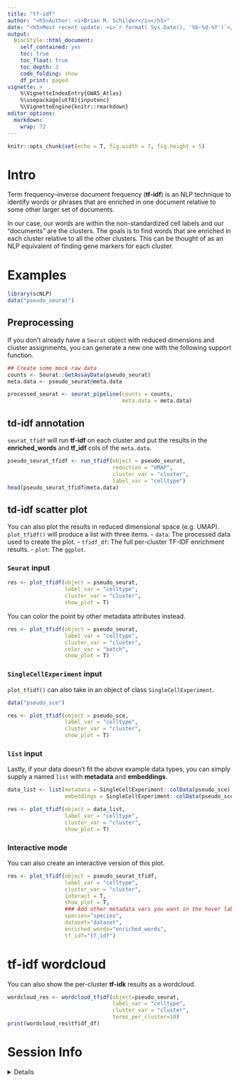 ```yaml
---
title: "tf-idf"
author: "<h5>Author: <i>Brian M. Schilder</i></h5>" 
date: "<h5>Most recent update: <i>`r format( Sys.Date(), '%b-%d-%Y')`</i></h5>"
output:
  BiocStyle::html_document:
    self_contained: yes
    toc: true
    toc_float: true
    toc_depth: 3
    code_folding: show
    df_print: paged
vignette: >
    %\VignetteIndexEntry{GWAS_Atlas} 
    %\usepackage[utf8]{inputenc}
    %\VignetteEngine{knitr::rmarkdown} 
editor_options: 
  markdown: 
    wrap: 72
---
```


```r
knitr::opts_chunk$set(echo = T, fig.width = 7, fig.height = 5)
```

# Intro 

Term frequency–inverse document frequency (**tf-idf**) is an NLP technique to identify words or phrases that are enriched in one document relative to some other larger set of documents. 

In our case, our words are within the non-standardized cell labels and our "documents" are the clusters. The goals is to find words that are enriched in each cluster relative to all the other clusters. This can be thought of as an NLP equivalent of finding gene markers for each cluster.  


# Examples 

```r
library(scNLP) 
data("pseudo_seurat")
```

## Preprocessing 

If you don't already have a `Seurat` object with reduced dimensions and cluster assignments, you can generate a new one with the following support function.

```r
## Create some mock raw data 
counts <- Seurat::GetAssayData(pseudo_seurat)
meta.data <- pseudo_seurat@meta.data

processed_seurat <- seurat_pipeline(counts = counts, 
                                    meta.data = meta.data)
```


## td-idf annotation  

`seurat_tfidf` will run **tf-idf** on each cluster and put the results in the **enriched_words** and **tf_idf** cols of the `meta.data`. 

```r
pseudo_seurat_tfidf <- run_tfidf(object = pseudo_seurat,
                                 reduction = "UMAP",
                                 cluster_var = "cluster",
                                 label_var = "celltype") 
head(pseudo_seurat_tfidf@meta.data)
```

## td-idf scatter plot  

You can also plot the results in reduced dimensional space (e.g. UMAP). 
`plot_tfidf()` will produce a list with three items.
- `data`: The processed data used to create the plot. 
- `tfidf_df`: The full per-cluster TF-IDF enrichment results.
- `plot`: The `ggplot`. 

### `Seurat` input

```r
res <- plot_tfidf(object = pseudo_seurat, 
                  label_var = "celltype", 
                  cluster_var = "cluster", 
                  show_plot = T)
```

You can color the point by other metadata attributes instead.

```r
res <- plot_tfidf(object = pseudo_seurat, 
                  label_var = "celltype", 
                  cluster_var = "cluster", 
                  color_var = "batch",
                  show_plot = T)
```


### `SingleCellExperiment` input 

`plot_tfidf()` can also take in an object of class `SingleCellExperiment`.

```r
data("pseudo_sce")

res <- plot_tfidf(object = pseudo_sce, 
                  label_var = "celltype", 
                  cluster_var = "cluster", 
                  show_plot = T)
```


### `list` input  

Lastly, if your data doesn't fit the above example data types, you can simply supply a named `list` with **metadata** and **embeddings**. 

```r
data_list <- list(metadata = SingleCellExperiment::colData(pseudo_sce),
                  embeddings = SingleCellExperiment::colData(pseudo_sce)[,c("UMAP.1","UMAP.2")])

res <- plot_tfidf(object = data_list,
                  label_var = "celltype", 
                  cluster_var = "cluster", 
                  show_plot = T)
```

### Interactive mode 

You can also create an interactive version of this plot. 

```r
res <- plot_tfidf(object = pseudo_seurat_tfidf,
                  label_var = "celltype", 
                  cluster_var = "cluster", 
                  interact = T,
                  show_plot = T,
                  ### Add other metadata vars you want in the hover label like so:
                  species="species",
                  dataset="dataset", 
                  enriched_words="enriched_words",
                  tf_idf="tf_idf") 
```

# tf-idf wordcloud 

You can also show the per-cluster **tf-idk** results as a wordcloud. 

```r
wordcloud_res <- wordcloud_tfidf(object=pseudo_seurat,
                                 label_var = "celltype", 
                                 cluster_var = "cluster", 
                                 terms_per_cluster=10)
print(wordcloud_res$tfidf_df)
```

 
# Session Info 

<details> 

```r
utils::sessionInfo()
```

</details>  



